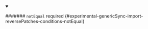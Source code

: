 
<details className="config-field" data-expandable="false" open>
<summary>

####### `notEqual` <span className="config-field-required" data-required="false">required</span> <span className="config-field-type"></span> <span className="config-field-default"></span> <span className="config-field-enum"></span> {#experimental-genericSync-import-reversePatches-conditions-notEqual}



</summary>



</details>
